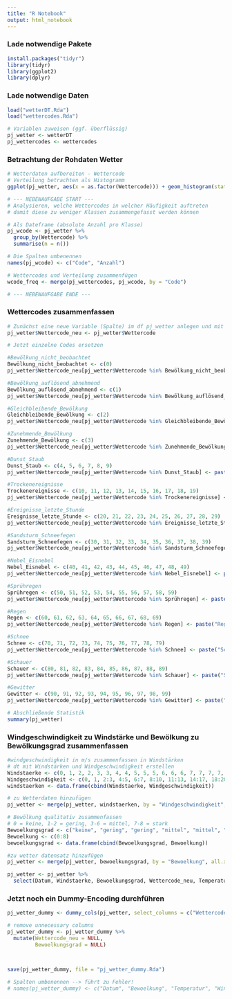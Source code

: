 ```yaml
---
title: "R Notebook"
output: html_notebook
---
```

### Lade notwendige Pakete
```r
install.packages("tidyr")
library(tidyr)
library(ggplot2)
library(dplyr)
```

### Lade notwendige Daten
```r
load("wetterDT.Rda")
load("wettercodes.Rda")

# Variablen zuweisen (ggf. überflüssig)
pj_wetter <- wetterDT
pj_wettercodes <- wettercodes
```

### Betrachtung der Rohdaten Wetter
```r
# Wetterdaten aufbereiten - Wettercode
# Verteilung betrachten als Histogramm
ggplot(pj_wetter, aes(x = as.factor(Wettercode))) + geom_histogram(stat = "count")

# --- NEBENAUFGABE START ---
# Analysieren, welche Wettercodes in welcher Häufigkeit auftreten
# damit diese zu weniger Klassen zusammengefasst werden können

# Als Dateframe (absolute Anzahl pro Klasse)
pj_wcode <- pj_wetter %>%
  group_by(Wettercode) %>%
  summarise(n = n()) 

# Die Spalten umbenennen
names(pj_wcode) <- c("Code", "Anzahl")

# Wettercodes und Verteilung zusammenfügen
wcode_freq <- merge(pj_wettercodes, pj_wcode, by = "Code")

# --- NEBENAUFGABE ENDE ---
```

### Wettercodes zusammenfassen
```r
# Zunächst eine neue Variable (Spalte) im df pj_wetter anlegen und mit dem bestehenden Code füllen
pj_wetter$Wettercode_neu <- pj_wetter$Wettercode

# Jetzt einzelne Codes ersetzen

#Bewölkung_nicht_beobachtet
Bewölkung_nicht_beobachtet <- c(0)
pj_wetter$Wettercode_neu[pj_wetter$Wettercode %in% Bewölkung_nicht_beobachtet] <- paste("Bewölkung_nicht_beobachtet")

#Bewölkung_auflösend_abnehmend
Bewölkung_auflösend_abnehmend <- c(1)
pj_wetter$Wettercode_neu[pj_wetter$Wettercode %in% Bewölkung_auflösend_abnehmend] <- paste("Bewölkung_auflösend_abnehmend")

#Gleichbleibende_Bewölkung
Gleichbleibende_Bewölkung <- c(2)
pj_wetter$Wettercode_neu[pj_wetter$Wettercode %in% Gleichbleibende_Bewölkung] <- paste("Gleichbleibende_Bewölkung")

#Zunehmende_Bewölkung
Zunehmende_Bewölkung <- c(3)
pj_wetter$Wettercode_neu[pj_wetter$Wettercode %in% Zunehmende_Bewölkung] <- paste("Zunehmende_Bewölkung")

#Dunst_Staub
Dunst_Staub <- c(4, 5, 6, 7, 8, 9)
pj_wetter$Wettercode_neu[pj_wetter$Wettercode %in% Dunst_Staub] <- paste("Dunst_Staub")

#Trockenereignisse
Trockenereignisse <- c(10, 11, 12, 13, 14, 15, 16, 17, 18, 19)
pj_wetter$Wettercode_neu[pj_wetter$Wettercode %in% Trockenereignisse] <- paste("Trockenereignisse")

#Ereignisse_letzte_Stunde
Ereignisse_letzte_Stunde <- c(20, 21, 22, 23, 24, 25, 26, 27, 28, 29)
pj_wetter$Wettercode_neu[pj_wetter$Wettercode %in% Ereignisse_letzte_Stunde] <- paste("Ereignisse_letzte_Stunde")

#Sandsturm_Schneefegen
Sandsturm_Schneefegen <- c(30, 31, 32, 33, 34, 35, 36, 37, 38, 39)
pj_wetter$Wettercode_neu[pj_wetter$Wettercode %in% Sandsturm_Schneefegen] <- paste("Sandsturm_Schneefegen")

#Nebel_Eisnebel
Nebel_Eisnebel <- c(40, 41, 42, 43, 44, 45, 46, 47, 48, 49)
pj_wetter$Wettercode_neu[pj_wetter$Wettercode %in% Nebel_Eisnebel] <- paste("Nebel_Eisnebel")

#Sprühregen
Sprühregen <- c(50, 51, 52, 53, 54, 55, 56, 57, 58, 59)
pj_wetter$Wettercode_neu[pj_wetter$Wettercode %in% Sprühregen] <- paste("Sprühregen")

#Regen
Regen <- c(60, 61, 62, 63, 64, 65, 66, 67, 68, 69)
pj_wetter$Wettercode_neu[pj_wetter$Wettercode %in% Regen] <- paste("Regen")

#Schnee
Schnee <- c(70, 71, 72, 73, 74, 75, 76, 77, 78, 79)
pj_wetter$Wettercode_neu[pj_wetter$Wettercode %in% Schnee] <- paste("Schnee")

#Schauer
Schauer <- c(80, 81, 82, 83, 84, 85, 86, 87, 88, 89)
pj_wetter$Wettercode_neu[pj_wetter$Wettercode %in% Schauer] <- paste("Schauer")

#Gewitter                         
Gewitter <- c(90, 91, 92, 93, 94, 95, 96, 97, 98, 99)
pj_wetter$Wettercode_neu[pj_wetter$Wettercode %in% Gewitter] <- paste("Gewitter")

# Abschließende Statistik
summary(pj_wetter)
```


### Windgeschwindigkeit zu Windstärke und Bewölkung zu Bewölkungsgrad zusammenfassen
```r
#windgeschwindigkeit in m/s zusammenfassen in Windstärken 
# dt mit Windstärken und Windgeschwindigkeit erstellen
Windstaerke <- c(0, 1, 2, 2, 3, 3, 4, 4, 5, 5, 5, 6, 6, 6, 7, 7, 7, 7, 8, 8, 8, 9, 9, 9, 9, 10, 10, 10, 10, 11, 11, 11, 11, 12)
Windgeschwindigkeit <- c(0, 1, 2:3, 4:5, 6:7, 8:10, 11:13, 14:17, 18:20, 21:24, 25:28, 29:32, 33)
windstaerken <- data.frame(cbind(Windstaerke, Windgeschwindigkeit))

# zu Wetterdaten hinzufügen
pj_wetter <- merge(pj_wetter, windstaerken, by = "Windgeschwindigkeit", all.x = TRUE)

# Bewölkung qualitativ zusammenfassen
# 0 = keine, 1-2 = gering, 3-6 = mittel, 7-8 = stark 
Bewoelkungsgrad <- c("keine", "gering", "gering", "mittel", "mittel", "mittel", "mittel", "stark", "stark")
Bewoelkung <- c(0:8)
bewoelkungsgrad <- data.frame(cbind(Bewoelkungsgrad, Bewoelkung))

#zu wetter datensatz hinzufügen
pj_wetter <- merge(pj_wetter, bewoelkungsgrad, by = "Bewoelkung", all.x = TRUE)

pj_wetter <- pj_wetter %>%
  select(Datum, Windstaerke, Bewoelkungsgrad, Wettercode_neu, Temperatur)

```



### Jetzt noch ein Dummy-Encoding durchführen
```r
pj_wetter_dummy <- dummy_cols(pj_wetter, select_columns = c("Wettercode_neu", "Bewoelkungsgrad"), ignore_na = FALSE)

# remove unnecessary columns
pj_wetter_dummy <- pj_wetter_dummy %>%
  mutate(Wettercode_neu = NULL,
         Bewoelkungsgrad = NULL)



save(pj_wetter_dummy, file = "pj_wetter_dummy.Rda")

# Spalten umbenennen --> führt zu Fehler!
# names(pj_wetter_dummy) <- c("Datum", "Bewoelkung", "Temperatur", "Windgeschw", "Wettercode", "Bewölkung_nicht_beobachtet", "Bewölkung_auflösend_abnehmend", "Gleichbleibende_Bewölkung", "Zunehmende_Bewölkung", "Dunst_Staub", "Trockenereignisse", "Ereignisse_letzte_Stunde", "Sandsturm_Schneefegen", "Nebel_Eisnebel", "Sprühregen", "Regen", "Schnee", "Schauer", "Gewitter", "Kein_Wert")
```
